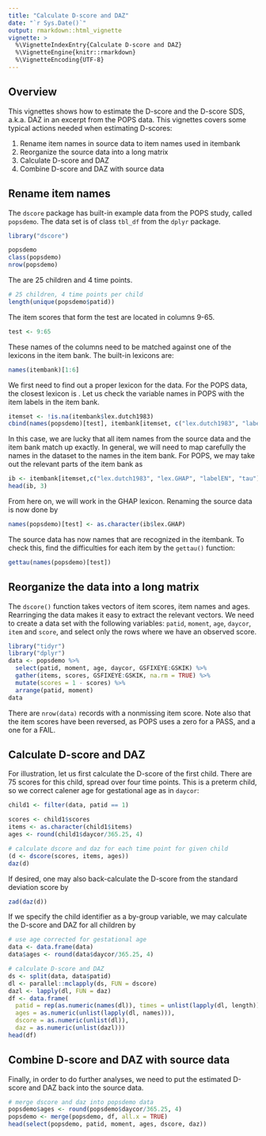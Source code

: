 ---
title: "Calculate D-score and DAZ"
date: "`r Sys.Date()`"
output: rmarkdown::html_vignette
vignette: >
  %\VignetteIndexEntry{Calculate D-score and DAZ}
  %\VignetteEngine{knitr::rmarkdown}
  %\VignetteEncoding{UTF-8}
---

## Overview

This vignettes shows how to estimate the D-score and the D-score SDS, a.k.a. DAZ in an excerpt from the POPS data. This vignettes covers some typical actions needed when estimating D-scores:

1. Rename item names in source data to item names used in itembank
2. Reorganize the source data into a long matrix
3. Calculate D-score and DAZ
4. Combine D-score and DAZ with source data

## Rename item names

The `dscore` package has built-in example data from the POPS study, called `popsdemo`. The data set is of class `tbl_df` from the `dplyr` package. 

```{r rename}
library("dscore")

popsdemo
class(popsdemo)
nrow(popsdemo)
```

The are 25 children and 4 time points. 

```{r children}
# 25 children, 4 time points per child
length(unique(popsdemo$patid))
```

The item scores that form the test are located in columns 9-65.
```{r}
test <- 9:65
```

These names of the columns need to be matched against one of the lexicons in the item bank. The built-in lexicons are:

```{r}
names(itembank)[1:6]
```

We first need to find out a proper lexicon for the data. For the POPS data, the closest lexicon is 
\code{lex.dutch1983}. Let us check the variable names in POPS with the item labels in the item bank.

```{r}
itemset <- !is.na(itembank$lex.dutch1983)
cbind(names(popsdemo)[test], itembank[itemset, c("lex.dutch1983", "labelEN", "tau")])
```

In this case, we are lucky that all item names from the source data and the item bank match up exactly. 
In general, we will need to map carefully the names in the dataset to the names in the item bank. For POPS, 
we may take out the relevant parts of the item bank as

```{r}
ib <- itembank[itemset,c("lex.dutch1983", "lex.GHAP", "labelEN", "tau")]
head(ib, 3)
```

From here on, we will work in the GHAP lexicon. Renaming the source data is now done by

```{r}
names(popsdemo)[test] <- as.character(ib$lex.GHAP)
```

The source data has now names that are recognized in the itembank. To check this, find the difficulties for each item by the `gettau()` function:

```{r}
gettau(names(popsdemo)[test])
```

## Reorganize the data into a long matrix

The `dscore()` function takes vectors of item scores, item names and ages. Rearringing the data makes it easy to extract the relevant vectors. We need to create a data set with the following variables: `patid`, `moment`, `age`, `daycor`, `item` and `score`, and select only the rows where we have an observed score.

```{r}
library("tidyr")
library("dplyr")
data <- popsdemo %>% 
  select(patid, moment, age, daycor, GSFIXEYE:GSKIK) %>%
  gather(items, scores, GSFIXEYE:GSKIK, na.rm = TRUE) %>%
  mutate(scores = 1 - scores) %>% 
  arrange(patid, moment)
data
```

There are `nrow(data)` records with a nonmissing item score. Note also that the item scores have been reversed, as POPS uses a zero for a PASS, and a one for a FAIL.

## Calculate D-score and DAZ

For illustration, let us first calculate the D-score of the first child. There are 75 scores for this child, spread over four time points. This is a preterm child, so we correct calener age for gestational age as in `daycor`:

```{r}
child1 <- filter(data, patid == 1)

scores <- child1$scores
items <- as.character(child1$items)
ages <- round(child1$daycor/365.25, 4)

# calculate dscore and daz for each time point for given child
(d <- dscore(scores, items, ages))
daz(d)
```

If desired, one may also back-calculate the D-score from the standard deviation score by 
```{r}
zad(daz(d))
```

If we specify the child identifier \code{patid} as a by-group variable, 
we may calculate the D-score and DAZ for all children by

```{r}
# use age corrected for gestational age
data <- data.frame(data)
data$ages <- round(data$daycor/365.25, 4)

# calculate D-score and DAZ
ds <- split(data, data$patid)
dl <- parallel::mclapply(ds, FUN = dscore)
dazl <- lapply(dl, FUN = daz)
df <- data.frame(
  patid = rep(as.numeric(names(dl)), times = unlist(lapply(dl, length))),
  ages = as.numeric(unlist(lapply(dl, names))),
  dscore = as.numeric(unlist(dl)),
  daz = as.numeric(unlist(dazl)))
head(df)
```

## Combine D-score and DAZ with source data

Finally, in order to do further analyses, we need to put the estimated D-score and DAZ back into the source data.

```{r}
# merge dscore and daz into popsdemo data
popsdemo$ages <- round(popsdemo$daycor/365.25, 4)
popsdemo <- merge(popsdemo, df, all.x = TRUE)
head(select(popsdemo, patid, moment, ages, dscore, daz))
```

